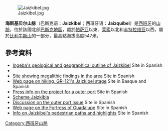 {{coord|43|22|01|N|1|49|14|W|type:mountain_source:kolossus-eswiki|display=title}}

[[Image:Jaizkibel.jpg|right]]

'''海斯基贝尔山脉'''（巴斯克语：'''Jaizkibel'''；西班牙语：'''Jaizquíbel'''）是[[西班牙|西班牙]]的[[山脈|山脈]]，位於該國北部[[巴斯克地區|巴斯克地區]]，處於[[帕萨亚|帕萨亚]]以東、[[莱索|莱索]]以北和[[丰特拉维亚|丰特拉维亚]]以西，屬於[[比利牛斯山|比利牛斯山]]的一部分，最高點海拔高度547米。

==參考資料==
* [http://www.ingeba.org/liburua/ludicos/ludic23.htm Ingeba's geological and geographical outline of Jaizkibel] {{Wayback|url=http://www.ingeba.org/liburua/ludicos/ludic23.htm |date=20150924035030 }} Site in Spanish
* {{cite summitpost|id=474518|title=Jaizkibel}}
* [http://historiadeguipuzcoa.blogspot.com/2007_05_01_archive.html Site showing megalithic findings in the area] {{Wayback|url=http://historiadeguipuzcoa.blogspot.com/2007_05_01_archive.html |date=20150418124531 }} Site in Spanish
* [http://www.gipuzkoaoinez.net/web/ficha-ruta.asp?cr=GR%20121%20E20&tipo=1&idioma=E Web page on hiking, GR-121's Jaizkibel stage]{{Dead link|date=2020年6月 |bot=InternetArchiveBot |fix-attempted=yes }} Site in Basque and Spanish
* [https://web.archive.org/web/20080325124108/http://www.noticiasdegipuzkoa.com/ediciones/2007/11/01/economia/gipuzkoa/d01gip46.791026.php Press info on the project for a outer port] Site in Spanish
* [https://web.archive.org/web/20111006194237/http://www.jaizkibia.net/idusflash/frontHTML/index.aspx?lang=en&idmenu=20080328101113&iddocumento=20080328101220-&idseccion=20080328101113 Scheme Jaizkibia]
* [https://web.archive.org/web/20091111163333/http://www.naider.com/ateneo/articulo_blog.asp?id=84 Discussion on the outer port issue] Site in Spanish
* [http://www.ingeba.org/curric/publica/bardocas/guadalup/guadalup.html Web page on the Fortress of Guadalupe] {{Wayback|url=http://www.ingeba.org/curric/publica/bardocas/guadalup/guadalup.html |date=20150221151946 }} Site in Spanish
* [http://www.vascodecamping.org/des/pdf/men/cvc_jaizkibel.pdf Info on Jaizkibel's pedestrian paths and highlights]{{dead link|date=2018年1月 |bot=InternetArchiveBot |fix-attempted=yes }} Site in Spanish


[[Category:西班牙山脈|Category:西班牙山脈]]